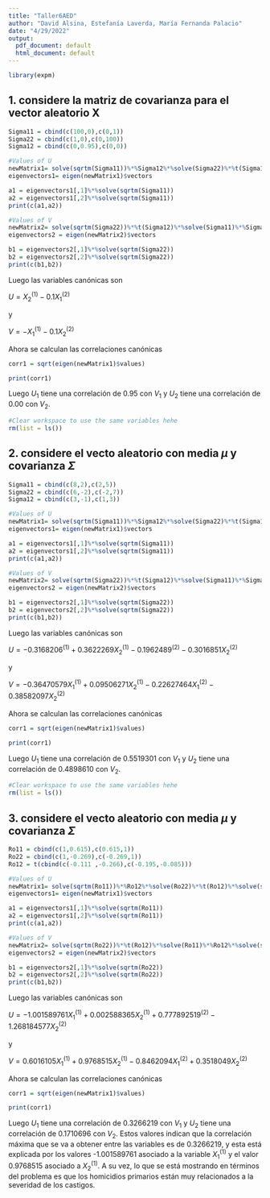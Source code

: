 ```yaml
---
title: "Taller6AED"
author: "David Alsina, Estefanía Laverda, María Fernanda Palacio"
date: "4/29/2022"
output:
  pdf_document: default
  html_document: default
---
```

```r
library(expm)
```

## 1. considere la matriz de covarianza para el vector aleatorio X
```r
Sigma11 = cbind(c(100,0),c(0,1))
Sigma22 = cbind(c(1,0),c(0,100))
Sigma12 = cbind(c(0,0.95),c(0,0))
```

```r
#Values of U
newMatrix1= solve(sqrtm(Sigma11))%*%Sigma12%*%solve(Sigma22)%*%t(Sigma12)%*%solve(sqrtm(Sigma11))
eigenvectors1= eigen(newMatrix1)$vectors

a1 = eigenvectors1[,1]%*%solve(sqrtm(Sigma11))
a2 = eigenvectors1[,2]%*%solve(sqrtm(Sigma11))
print(c(a1,a2))
```

```r
#Values of V
newMatrix2= solve(sqrtm(Sigma22))%*%t(Sigma12)%*%solve(Sigma11)%*%Sigma12%*%solve(sqrtm(Sigma22))
eigenvectors2 = eigen(newMatrix2)$vectors

b1 = eigenvectors2[,1]%*%solve(sqrtm(Sigma22))
b2 = eigenvectors2[,2]%*%solve(sqrtm(Sigma22))
print(c(b1,b2))
```

Luego las variables canónicas son  

$U = X_2^{(1)}-0.1X_1^{(2)}$  

y  

$V = -X_1^{(1)}-0.1X_2^{(2)}$  

Ahora se calculan las correlaciones canónicas
```r
corr1 = sqrt(eigen(newMatrix1)$values)

print(corr1)
```

Luego $U_1$ tiene una correlación de 0.95 con $V_1$ y $U_2$ tiene una correlación de 0.00 con $V_2$. 

```r
#Clear workspace to use the same variables hehe
rm(list = ls())
```


## 2. considere el vecto aleatorio con media $\mu$ y covarianza $\Sigma$
```r
Sigma11 = cbind(c(8,2),c(2,5))
Sigma22 = cbind(c(6,-2),c(-2,7))
Sigma12 = cbind(c(3,-1),c(1,3))
```

```r
#Values of U
newMatrix1= solve(sqrtm(Sigma11))%*%Sigma12%*%solve(Sigma22)%*%t(Sigma12)%*%solve(sqrtm(Sigma11))
eigenvectors1= eigen(newMatrix1)$vectors

a1 = eigenvectors1[,1]%*%solve(sqrtm(Sigma11))
a2 = eigenvectors1[,2]%*%solve(sqrtm(Sigma11))
print(c(a1,a2))
```

```r
#Values of V
newMatrix2= solve(sqrtm(Sigma22))%*%t(Sigma12)%*%solve(Sigma11)%*%Sigma12%*%solve(sqrtm(Sigma22))
eigenvectors2 = eigen(newMatrix2)$vectors

b1 = eigenvectors2[,1]%*%solve(sqrtm(Sigma22))
b2 = eigenvectors2[,2]%*%solve(sqrtm(Sigma22))
print(c(b1,b2))
```

Luego las variables canónicas son  

$U = -0.3168206^{(1)} +0.3622269X_2^{(1)}-0.1962489^{(2)}-0.3016851X_2^{(2)}$  

y  

$V = -0.36470579X_1^{(1)} +0.09506271X_2^{(1)}-0.22627464X_1^{(2)}-0.38582097X_2^{(2)}$  

Ahora se calculan las correlaciones canónicas
```r
corr1 = sqrt(eigen(newMatrix1)$values)

print(corr1)
```

Luego $U_1$ tiene una correlación de 0.5519301 con $V_1$ y $U_2$ tiene una correlación de 0.4898610 con $V_2$.

```r
#Clear workspace to use the same variables hehe
rm(list = ls())
```

## 3. considere el vecto aleatorio con media $\mu$ y covarianza $\Sigma$
```r
Ro11 = cbind(c(1,0.615),c(0.615,1))
Ro22 = cbind(c(1,-0.269),c(-0.269,1))
Ro12 = t(cbind(c(-0.111 ,-0.266),c(-0.195,-0.085)))
```

```r
#Values of U
newMatrix1= solve(sqrtm(Ro11))%*%Ro12%*%solve(Ro22)%*%t(Ro12)%*%solve(sqrtm(Ro11))
eigenvectors1= eigen(newMatrix1)$vectors

a1 = eigenvectors1[,1]%*%solve(sqrtm(Ro11))
a2 = eigenvectors1[,2]%*%solve(sqrtm(Ro11))
print(c(a1,a2))
```

```r
#Values of V
newMatrix2= solve(sqrtm(Ro22))%*%t(Ro12)%*%solve(Ro11)%*%Ro12%*%solve(sqrtm(Ro22))
eigenvectors2 = eigen(newMatrix2)$vectors

b1 = eigenvectors2[,1]%*%solve(sqrtm(Ro22))
b2 = eigenvectors2[,2]%*%solve(sqrtm(Ro22))
print(c(b1,b2))
```

Luego las variables canónicas son  

$U = -1.001589761 X_1^{(1)} +0.002588365X_2^{(1)}+0.777892519^{(2)}-1.268184577X_2^{(2)}$  

y  

$V = 0.6016105X_1^{(1)} +0.9768515X_2^{(1)}-0.8462094 X_1^{(2)}+0.3518049X_2^{(2)}$  

Ahora se calculan las correlaciones canónicas
```r
corr1 = sqrt(eigen(newMatrix1)$values)

print(corr1)
```

Luego $U_1$ tiene una correlación de 0.3266219  con $V_1$ y $U_2$ tiene una correlación de 0.1710696 con $V_2$.
Estos valores indican que la correlación máxima que se va a obtener entre las variables es de 0.3266219, y esta está explicada por los valores -1.001589761 asociado a la variable $X_1^{(1)}$ y el valor $0.9768515$ asociado a $X_2^{(1)}$. A su vez, lo que se está mostrando en términos del problema es que los homicidios primarios están muy relacionados a la severidad de los castigos.

